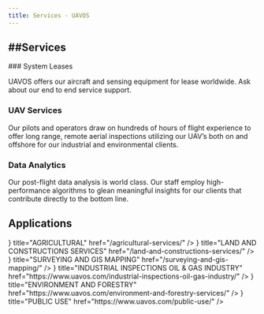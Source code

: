 ---
title: Services - UAVOS
---


##Services
---

<Steps>
### System Leases
 
UAVOS offers our aircraft and sensing equipment for lease worldwide. Ask about our end to end service support.
 
### UAV Services
 
Our pilots and operators draw on hundreds of hours of flight experience to offer long range, remote aerial inspections utilizing our UAV’s both on and offshore for our industrial and environmental clients.

### Data Analytics

Our post-flight data analysis is world class. Our staff employ high-performance algorithms to glean meaningful insights for our clients that contribute directly to the bottom line.

</Steps>


Applications
---
<Cards>
  <Cards.Card
  icon={
    <Image 
      src="images/services/wheat.jpg"
      alt="Building"
      width={64}      
      height={64}     
      style={{ objectFit: 'cover' }}
    />
  }
  title="AGRICULTURAL"
  href="/agricultural-services/"
/>
  <Cards.Card
    icon={
        <Image 
        src="images/services/building.png"
        alt="Building"
        width={64}      
        height={64}     
        style={{ objectFit: 'cover' }}
        />
    }
    title="LAND AND CONSTRUCTIONS SERVICES"
    href="/land-and-constructions-services/"
  />
  <Cards.Card
    icon={
        <Image 
        src="images/services/route.png"
        alt="Building"
        width={64}      
        height={64}     
        style={{ objectFit: 'cover' }}
        />
    }
    title="SURVEYING AND GIS MAPPING"
    href="/surveying-and-gis-mapping/"
  />
  <Cards.Card
    icon={
        <Image 
        src="images/services/pump-jack.png"
        alt="Building"
        width={64}      
        height={64}     
        style={{ objectFit: 'cover' }}
        />
    }
    title="INDUSTRIAL INSPECTIONS OIL & GAS INDUSTRY"
    href="https://www.uavos.com/industrial-inspections-oil-gas-industry/"
  />
  <Cards.Card
    icon={
        <Image 
        src="images/services/trees.png"
        alt="Building"
        width={64}      
        height={64}     
        style={{ objectFit: 'cover' }}
        />
    }
    title="ENVIRONMENT AND FORESTRY"
    href="https://www.uavos.com/environment-and-forestry-services/"
  />
  <Cards.Card
    icon={
        <Image 
        src="images/services/worker.png"
        alt="Building"
        width={64}      
        height={64}     
        style={{ objectFit: 'cover' }}
        />
    }
    title="PUBLIC USE"
    href="https://www.uavos.com/public-use/"
  />
</Cards>